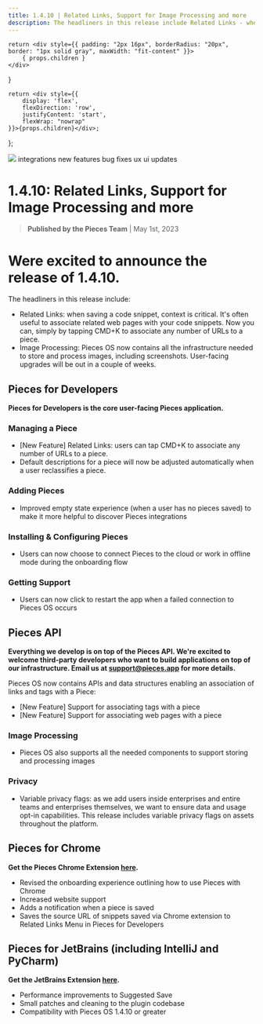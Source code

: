 ```yaml
---
title: 1.4.10 | Related Links, Support for Image Processing and more
description: The headliners in this release include Related Links - when saving a code snippet, context is critical. Also check out our Image Processing - Pieces OS now contains all the infrastructure needed to store and process images, including screenshots. User-facing upgrades will be out in a couple of weeks.
---
```


    return <div style={{ padding: "2px 16px", borderRadius: "20px", border: "1px solid gray", maxWidth: "fit-content" }}>
        { props.children }
    </div>
}

    return <div style={{
        display: 'flex',
        flexDirection: 'row',
        justifyContent: 'start',
        flexWrap: "nowrap"
    }}>{props.children}</div>;
};

<link rel="canonical" href="https://code.pieces.app/updates/1-4-10-related-links-support-for-image-processing-and-more" />

![](https://uploads-ssl.webflow.com/6143afec68f555387049efb3/630d5f9393e00a926cc5ca52_ezgif_com-gif-maker_dc3aff1a2c2bb99aa09260edd0537dec_2000.png)
<GridFlexRow><Tag>integrations</Tag> <Tag>new features</Tag> <Tag>bug fixes</Tag> <Tag>ux ui updates</Tag></GridFlexRow>

# 1.4.10: Related Links, Support for Image Processing and more
> **Published by the Pieces Team** | May 1st, 2023

# Were excited to announce the release of 1.4.10.

The headliners in this release include:
- Related Links: when saving a code snippet, context is critical. It's often useful to associate related web pages with your code snippets. Now you can, simply by tapping CMD+K to associate any number of URLs to a piece.
- Image Processing: Pieces OS now contains all the infrastructure needed to store and process images, including screenshots. User-facing upgrades will be out in a couple of weeks.

## Pieces for Developers
**Pieces for Developers is the core user-facing Pieces application.**

### Managing a Piece
- [New Feature] Related Links: users can tap CMD+K to associate any number of URLs to a piece.
- Default descriptions for a piece will now be adjusted automatically when a user reclassifies a piece.

### Adding Pieces
- Improved empty state experience (when a user has no pieces saved) to make it more helpful to discover Pieces integrations

### Installing & Configuring Pieces
- Users can now choose to connect Pieces to the cloud or work in offline mode during the onboarding flow

### Getting Support
- Users can now click to restart the app when a failed connection to Pieces OS occurs

## Pieces API
**Everything we develop is on top of the Pieces API. We're excited to welcome third-party developers who want to build applications on top of our infrastructure. Email us at support@pieces.app for more details.**

Pieces OS now contains APIs and data structures enabling an association of links and tags with a Piece:
- [New Feature] Support for associating tags with a piece
- [New Feature] Support for associating web pages with a piece

### Image Processing
- Pieces OS also supports all the needed components to support storing and processing images

### Privacy
- Variable privacy flags: as we add users inside enterprises and entire teams and enterprises themselves, we want to ensure data and usage opt-in capabilities. This release includes variable privacy flags on assets throughout the platform.

## Pieces for Chrome

**Get the Pieces Chrome Extension <a href="https://chrome.google.com/webstore/detail/pieces/igbgibhbfonhmjlechmeefimncpekepm?hl=en" target="_blank" rel="noopener noreferrer">here</a>.**

- Revised the onboarding experience outlining how to use Pieces with Chrome
- Increased website support
- Adds a notification when a piece is saved
- Saves the source URL of snippets saved via Chrome extension to Related Links Menu in Pieces for Developers
## Pieces for JetBrains (including IntelliJ and PyCharm)

**Get the JetBrains Extension <a href="https://plugins.jetbrains.com/plugin/17328-pieces" target="_blank" rel="noopener noreferrer">here</a>.**

- Performance improvements to Suggested Save
- Small patches and cleaning to the plugin codebase
- Compatibility with Pieces OS 1.4.10 or greater
